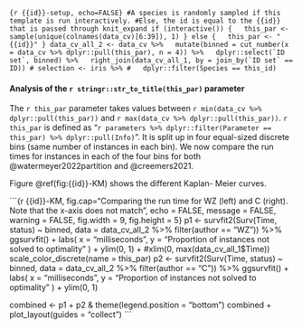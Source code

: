 ```{r {{id}}-setup, echo=FALSE}
#A species is randomly sampled if this template is run interactively.
#Else, the id is equal to the {{id}} that is passed through knit_expand
if (interactive()) {
  this_par <- sample(unique(colnames(data_cv)[6:39]), 1)
} else {
  this_par <- "{{id}}"
}
data_cv_all_2 <- data_cv %>%
  mutate(binned = cut_number(x = data_cv %>% dplyr::pull(this_par), n = 4)) %>%
  dplyr::select(`ID set`, binned) %>%
  right_join(data_cv_all_1, by = join_by(`ID set` == ID))
# selection <- iris %>%
#   dplyr::filter(Species == this_id)
```

#### Analysis of the `r stringr::str_to_title(this_par)` parameter

The `r this_par` parameter takes values between `r min(data_cv %>% dplyr::pull(this_par))` and `r max(data_cv %>% dplyr::pull(this_par))`. `r this_par` is defined as "`r parameters %>% dplyr::filter(Parameter == this_par) %>% dplyr::pull(Info)`". It is split up in four equal-sized discrete bins (same number of instances in each bin). We now compare the run times for instances in each of the four bins for both @watermeyer2022partition and @creemers2021.

Figure \@ref(fig:{{id}}-KM) shows the different Kaplan- Meier curves.

```{r {{id}}-KM, fig.cap="Comparing the run time for WZ (left) and C (right). Note that the x-axis does not match", echo = FALSE, message = FALSE, warning = FALSE, fig.width = 9, fig.height = 5}
p1 <- survfit2(Surv(Time, status) ~ binned,
         data = data_cv_all_2 %>% filter(author == "WZ")) %>%
  ggsurvfit() +
  labs(
    x = "milliseconds",
    y = "Proportion of instances not solved to optimality"
    ) + 
  ylim(0, 1) +
  #xlim(0, max(data_cv_all_1$Time))
  scale_color_discrete(name = this_par)
p2 <- survfit2(Surv(Time, status) ~ binned,
         data = data_cv_all_2 %>% filter(author == "C")) %>%
  ggsurvfit() +
  labs(
    x = "milliseconds",
    y = "Proportion of instances not solved to optimality"
    ) + 
  ylim(0, 1)

combined <- p1 + p2 & theme(legend.position = "bottom")
combined + plot_layout(guides = "collect")
```

